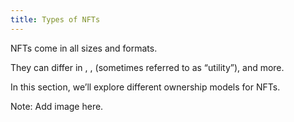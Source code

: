 ```yaml
---
title: Types of NFTs
---
```


NFTs come in all sizes and formats.

They can differ in <Nutshell children="art and style" glossaryEntry="content/glossary/CH3-art--tyle.mdx" />, <Nutshell children="file format" glossaryEntry="content/glossary/CH3-file-format.mdx" />, <Nutshell children="use cases" glossaryEntry="content/glossary/CH3-use-cases.mdx" /> (sometimes referred to as “utility”), and more.

In this section, we’ll explore different ownership models for NFTs.

Note: Add image here.
